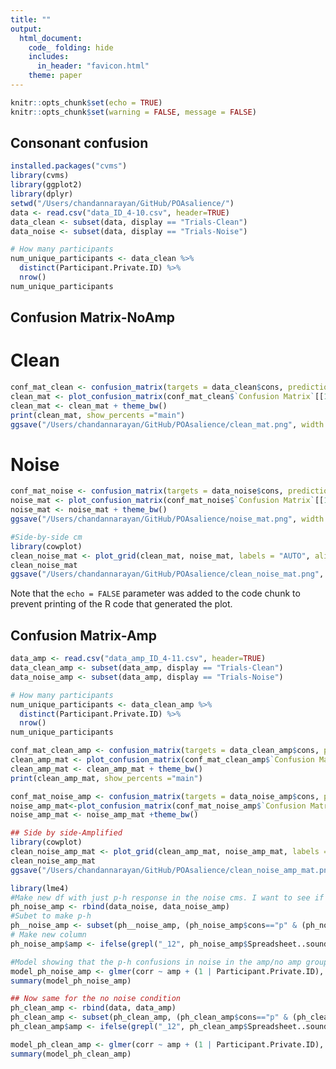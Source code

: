 ```yaml
---
title: ""
output: 
  html_document:
    code_ folding: hide
    includes:
      in_header: "favicon.html"
    theme: paper
---
```


```r
knitr::opts_chunk$set(echo = TRUE)
knitr::opts_chunk$set(warning = FALSE, message = FALSE)
```

## Consonant confusion


```r
installed.packages("cvms")
library(cvms)
library(ggplot2)
library(dplyr)
setwd("/Users/chandannarayan/GitHub/POAsalience/")
data <- read.csv("data_ID_4-10.csv", header=TRUE)
data_clean <- subset(data, display == "Trials-Clean")
data_noise <- subset(data, display == "Trials-Noise")

# How many participants
num_unique_participants <- data_clean %>%
  distinct(Participant.Private.ID) %>%
  nrow()
num_unique_participants
```

## Confusion Matrix-NoAmp

# Clean

```r
conf_mat_clean <- confusion_matrix(targets = data_clean$cons, predictions = data_clean$Response)
clean_mat <- plot_confusion_matrix(conf_mat_clean$`Confusion Matrix`[[1]], add_counts = TRUE, add_row_percentages = FALSE, add_col_percentages = FALSE) + ggplot2::labs(x = "Signal", y = "Response")
clean_mat <- clean_mat + theme_bw()
print(clean_mat, show_percents ="main")
ggsave("/Users/chandannarayan/GitHub/POAsalience/clean_mat.png", width = 3, height = 3)

```

# Noise
```r
conf_mat_noise <- confusion_matrix(targets = data_noise$cons, predictions = data_noise$Response)
noise_mat <- plot_confusion_matrix(conf_mat_noise$`Confusion Matrix`[[1]], add_counts = TRUE, add_row_percentages = FALSE, add_col_percentages = FALSE, palette = "Oranges") + ggplot2::labs(x = "Signal", y = "Response")
noise_mat <- noise_mat + theme_bw()
ggsave("/Users/chandannarayan/GitHub/POAsalience/noise_mat.png", width = 3, height = 3)

#Side-by-side cm
library(cowplot)
clean_noise_mat <- plot_grid(clean_mat, noise_mat, labels = "AUTO", align = "v", label_size = 10, label_x = 0.1, label_y = 0.98)
clean_noise_mat
ggsave("/Users/chandannarayan/GitHub/POAsalience/clean_noise_mat.png", height = 3)

```

Note that the `echo = FALSE` parameter was added to the code chunk to prevent printing of the R code that generated the plot.

## Confusion Matrix-Amp

```r
data_amp <- read.csv("data_amp_ID_4-11.csv", header=TRUE)
data_clean_amp <- subset(data_amp, display == "Trials-Clean")
data_noise_amp <- subset(data_amp, display == "Trials-Noise")

# How many participants
num_unique_participants <- data_clean_amp %>%
  distinct(Participant.Private.ID) %>%
  nrow()
num_unique_participants
```

```r
conf_mat_clean_amp <- confusion_matrix(targets = data_clean_amp$cons, predictions = data_clean_amp$Response)
clean_amp_mat <- plot_confusion_matrix(conf_mat_clean_amp$`Confusion Matrix`[[1]], add_counts = TRUE, add_row_percentages = FALSE, add_col_percentages = FALSE) + ggplot2::labs(x = "Signal", y = "Response")
clean_amp_mat <- clean_amp_mat + theme_bw()
print(clean_amp_mat, show_percents ="main")

```

```r
conf_mat_noise_amp <- confusion_matrix(targets = data_noise_amp$cons, predictions = data_noise_amp$Response)
noise_amp_mat<-plot_confusion_matrix(conf_mat_noise_amp$`Confusion Matrix`[[1]], add_counts = TRUE, add_row_percentages = FALSE, add_col_percentages = FALSE, palette = "Oranges") + ggplot2::labs(x = "Signal", y = "Response")
noise_amp_mat <- noise_amp_mat +theme_bw()

## Side by side-Amplified
library(cowplot)
clean_noise_amp_mat <- plot_grid(clean_amp_mat, noise_amp_mat, labels = "AUTO", align = "v", label_size = 10, label_x = 0.1, label_y = 0.98)
clean_noise_amp_mat
ggsave("/Users/chandannarayan/GitHub/POAsalience/clean_noise_amp_mat.png", height = 3)

```

```r
library(lme4)
#Make new df with just p-h response in the noise cms. I want to see if the p-h cells in the noise cms are different. 
ph_noise_amp <- rbind(data_noise, data_noise_amp)
#Subet to make p-h
ph__noise_amp <- subset(ph__noise_amp, (ph_noise_amp$cons=="p" & (ph_noise_amp$Response=="h" | ph_noise_amp$Response=="p")))
# Make new column
ph_noise_amp$amp <- ifelse(grepl("_12", ph_noise_amp$Spreadsheet..sound), 1, 0)

#Model showing that the p-h confusions in noise in the amp/no amp groups are different
model_ph_noise_amp <- glmer(corr ~ amp + (1 | Participant.Private.ID), data = ph_noise_amp, family = binomial)
summary(model_ph_noise_amp)

## Now same for the no noise condition
ph_clean_amp <- rbind(data, data_amp)
ph_clean_amp <- subset(ph_clean_amp, (ph_clean_amp$cons=="p" & (ph_clean_amp$Response=="h" | ph_clean_amp$Response=="p")))
ph_clean_amp$amp <- ifelse(grepl("_12", ph_clean_amp$Spreadsheet..sound), 1, 0)

model_ph_clean_amp <- glmer(corr ~ amp + (1 | Participant.Private.ID), data = ph_clean_amp, family = binomial)
summary(model_ph_clean_amp)
```
